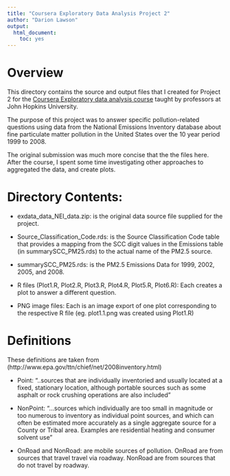 ```yaml
---
title: "Coursera Exploratory Data Analysis Project 2"
author: "Darion Lawson"
output:
  html_document:
    toc: yes
---
```


# Overview

This directory contains the source and output files that I created for Project 2 for the [Coursera Exploratory data analysis course](https://www.coursera.org/course/exdata) taught by professors at John Hopkins University.

The purpose of this project was to answer specific pollution-related questions using data from the National Emissions Inventory database about fine particulate matter pollution in the United States over the 10 year period 1999 to 2008.

The original submission was much more concise that the the files here. After the course, I spent some time investigating other approaches to aggregated the data, and create plots.

# Directory Contents:

* exdata_data_NEI_data.zip: is the original data source file supplied for the project.

* Source_Classification_Code.rds: is the Source Classification Code table that provides a mapping from the SCC digit values in the Emissions table (in summarySCC_PM25.rds) to the actual name of the PM2.5 source.

* summarySCC_PM25.rds: is the PM2.5 Emissions Data for 1999, 2002, 2005, and 2008.

* R files (Plot1.R, Plot2.R, Plot3.R, Plot4.R, Plot5.R, Plot6.R): Each creates a plot to answer a different question.

* PNG image files: Each is an image export of one plot corresponding to the respective R file (eg. plot1.1.png was created using Plot1.R)

# Definitions
These definitions are taken from (http://www.epa.gov/ttn/chief/net/2008inventory.html)

* Point: "..sources that are individually inventoried and usually located at a fixed, stationary location, although portable sources such as some asphalt or rock crushing operations are also included"

* NonPoint: "...sources which individually are too small in magnitude or too numerous to inventory as individual point sources, and which can often be estimated more accurately as a single aggregate source for a County or Tribal area. Examples are residential heating and consumer solvent use"

* OnRoad and NonRoad: are mobile sources of pollution. OnRoad are from sources that travel  travel via roadway. NonRoad are from sources that do not travel by roadway.
